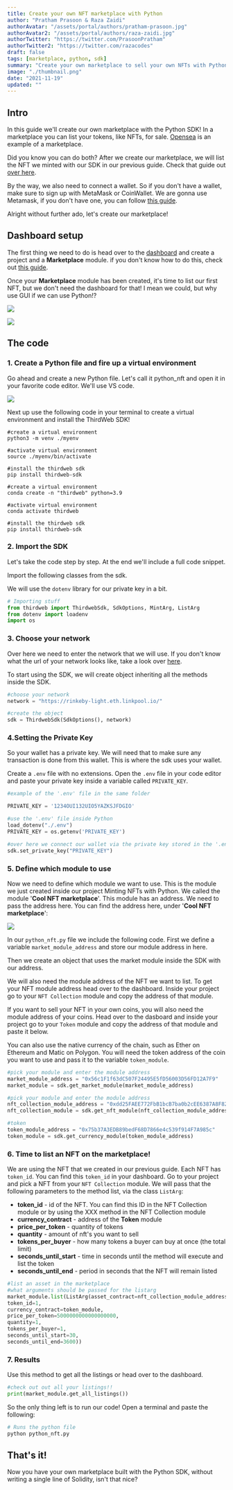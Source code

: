 ```yaml
---
title: Create your own NFT marketplace with Python
author: "Pratham Prasoon & Raza Zaidi"
authorAvatar: "/assets/portal/authors/pratham-prasoon.jpg"
authorAvatar2: "/assets/portal/authors/raza-zaidi.jpg"
authorTwitter: "https://twitter.com/PrasoonPratham"
authorTwitter2: "https://twitter.com/razacodes"
draft: false
tags: [marketplace, python, sdk]
summary: "Create your own marketplace to sell your own NFTs with Python"
image: "./thumbnail.png"
date: "2021-11-19"
updated: ""
---
```


## Intro

In this guide we'll create our own marketplace with the Python SDK! In a marketplace you can list your tokens, like NFTs, for sale. [Opensea](https://opensea.io/) is an example of a marketplace.

Did you know you can do both? After we create our marketplace, we will list the NFT we minted with our SDK in our previous guide. Check that guide out [over here](/portal/guides/mint-nft-collection-with-python-sdk).

By the way, we also need to connect a wallet. So if you don't have a wallet, make sure to sign up with MetaMask or CoinWallet. We are gonna use Metamask, if you don't have one, you can follow [this guide](/portal/guides/create-a-metamask-wallet).

Alright without further ado, let's create our marketplace!

## Dashboard setup

The first thing we need to do is head over to the [dashboard](/dashboard) and create a project and a **Marketplace** module. if you don't know how to do this, check out [this guide](/portal/learn/introduction).

Once your **Marketplace** module has been created, it's time to list our first NFT, but we don't need the dashboard for that! I mean we could, but why use GUI if we can use Python!?

![](./untitled-9.png)

![](./untitled-10.png)

## The code

### 1. Create a Python file and fire up a virtual environment

Go ahead and create a new Python file. Let's call it python_nft and open it in your favorite code editor. We'll use VS code.

![](./terminal.png)

Next up use the following code in your terminal to create a virtual environment and install the ThirdWeb SDK!

```bash:virtual-env
#create a virtual environment
python3 -m venv ./myenv

#activate virtual environment
source ./myenv/bin/activate

#install the thirdweb sdk
pip install thirdweb-sdk
```

```bash:virtual-env
#create a virtual environment
conda create -n "thirdweb" python=3.9

#activate virtual environment
conda activate thirdweb

#install the thirdweb sdk
pip install thirdweb-sdk
```

### 2. Import the SDK

Let's take the code step by step. At the end we'll include a full code snippet.

Import the following classes from the sdk.

We will use the `dotenv` library for our private key in a bit.

```python:python_nft.py
# Importing stuff
from thirdweb import ThirdwebSdk, SdkOptions, MintArg, ListArg
from dotenv import loadenv
import os
```

### 3. Choose your network

Over here we need to enter the network that we will use. If you don't know what the url of your network looks like, take a look over [here](https://chainlist.org/).

To start using the SDK, we will create object inheriting all the methods inside the SDK.

```python:python_nft.py
#choose your network
network = "https://rinkeby-light.eth.linkpool.io/"

#create the object
sdk = ThirdwebSdk(SdkOptions(), network)
```

### 4.Setting the Private Key

So your wallet has a private key. We will need that to make sure any transaction is done from this wallet. This is where the sdk uses your wallet.

Create a `.env` file with no extensions. Open the `.env` file in your code editor and paste your private key inside a variable called `PRIVATE_KEY`.

```python:python_nft.py
#example of the '.env' file in the same folder

PRIVATE_KEY = '1234OUI132UIO5YAZKSJFDGIO'
```

```python:python_nft.py
#use the '.env' file inside Python
load_dotenv("./.env")
PRIVATE_KEY = os.getenv('PRIVATE_KEY')

#over here we connect our wallet via the private key stored in the '.env' file
sdk.set_private_key("PRIVATE_KEY")
```

### 5. Define which module to use

Now we need to define which module we want to use. This is the module we just created inside our project Minting NFTs with Python. We called the module '**Cool NFT marketplace**'. This module has an address. We need to pass the address here. You can find the address here, under '**Cool NFT marketplace**':

![](./untitled-9.png)

In our `python_nft.py` file we include the following code. First we define a variable `market_module_address` and store our module address in here.

Then we create an object that uses the market module inside the SDK with our address.

We will also need the module address of the NFT we want to list. To get your NFT module address head over to the dashboard. Inside your project go to your `NFT Collection` module and copy the address of that module.

If you want to sell your NFT in your own coins, you will also need the module address of your coins. Head over to the dasboard and inside your project go to your `Token` module and copy the address of that module and paste it below.

You can also use the native currency of the chain, such as Ether on Ethereum and Matic on Polygon.
You will need the token address of the coin you want to use and pass it to the variable `token_module`.


```python:python_nft.py
#pick your module and enter the module address
market_module_address = "0x56c1F1f63dC507F24495E5fD56003D56FD12A7F9"
market_module = sdk.get_market_module(market_module_address)

#pick your module and enter the module address
nft_collection_module_address = "0xdd25FAEE772FbB1bcB7ba0b2cEE6387A8F82f032"
nft_collection_module = sdk.get_nft_module(nft_collection_module_address)

#token
token_module_address = "0x75b37A3EDB89bedF68D7866e4c539f914F7A985c"
token_module = sdk.get_currency_module(token_module_address)
```

### 6. Time to list an NFT on the marketplace!

We are using the NFT that we created in our previous guide. Each NFT has `token_id`. You can find this `token_id` in your dashboard. Go to your project and pick a NFT from your `NFT Collection` module. We will pass that the following parameters to the method list, via the class `ListArg`:

- **token_id** - id of the NFT. You can find this ID in the NFT Collection module or by using the XXX method in the NFT Collection module
- **currency_contract** - address of the **Token** module
- **price_per_token** - quantity of tokens
- **quantity** - amount of nft's you want to sell
- **tokens_per_buyer** - how many tokens a buyer can buy at once (the total limit)
- **seconds_until_start** - time in seconds until the method will execute and list the token
- **seconds_until_end** - period in seconds that the NFT will remain listed

```python:python_nft.py
#list an asset in the marketplace
#what arguments should be passed for the listarg
market_module.list(ListArg(asset_contract=nft_collection_module_address,
token_id=1,
currency_contract=token_module,
price_per_token=5000000000000000000,
quantity=1,
tokens_per_buyer=1,
seconds_until_start=30,
seconds_until_end=3600))
```

### 7. Results

Use this method to get all the listings or head over to the dashboard.

```python:python_nft.py
#check out out all your listings!!
print(market_module.get_all_listings())
```

So the only thing left is to run our code! Open a terminal and paste the following:

```bash
# Runs the python file
python python_nft.py
```

## That's it!

Now you have your own marketplace built with the Python SDK, without writing a single line of Solidity, isn't that nice?
